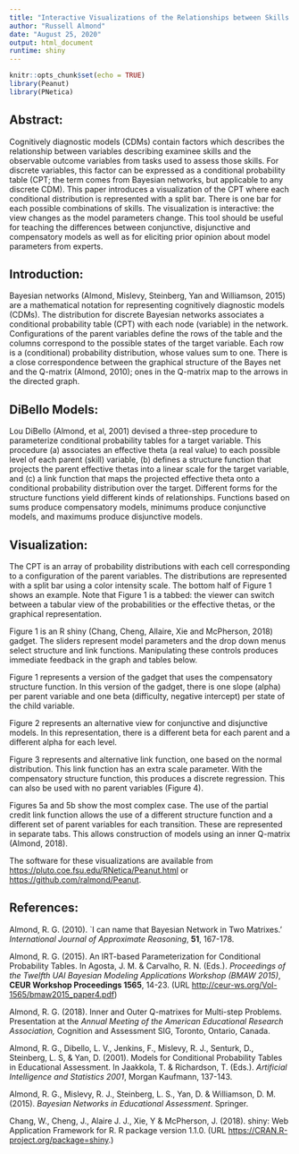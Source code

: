 ```yaml
---
title: "Interactive Visualizations of the Relationships between Skills and Observations Using Peanut"
author: "Russell Almond"
date: "August 25, 2020"
output: html_document
runtime: shiny
---
```


```r
knitr::opts_chunk$set(echo = TRUE)
library(Peanut)
library(PNetica)
```

## Abstract:

Cognitively diagnostic models (CDMs) contain factors which describes the relationship between variables describing examinee skills and the observable outcome variables from tasks used to assess those skills. For discrete variables, this factor can be expressed as a conditional probability table (CPT; the term comes from Bayesian networks, but applicable to any discrete CDM). This paper introduces a visualization of the CPT where each conditional distribution is represented with a split bar. There is one bar for each possible combinations of skills. The visualization is interactive: the view changes as the model parameters change. This tool should be useful for teaching the differences between conjunctive, disjunctive and compensatory models as well as for eliciting prior opinion about model parameters from experts.

## Introduction:

Bayesian networks (Almond, Mislevy, Steinberg, Yan and Williamson, 2015) are a mathematical notation for representing cognitively diagnostic models (CDMs). The distribution for discrete Bayesian networks associates a conditional probability table (CPT) with each node (variable) in the network. Configurations of the parent variables define the rows of the table and the columns correspond to the possible states of the target variable. Each row is a (conditional) probability distribution, whose values sum to one. There is a close correspondence between the graphical structure of the Bayes net and the Q-matrix (Almond, 2010); ones in the Q-matrix map to the arrows in the directed graph.

## DiBello Models:

Lou DiBello (Almond, et al, 2001) devised a three-step procedure to parameterize conditional probability tables for a target variable. This procedure (a) associates an effective theta (a real value) to each possible level of each parent (skill) variable, (b) defines a structure function that projects the parent effective thetas into a linear scale for the target variable, and (c) a link function that maps the projected effective theta onto a conditional probability distribution over the target. Different forms for the structure functions yield different kinds of relationships. Functions based on sums produce compensatory models, minimums produce conjunctive models, and maximums produce disjunctive models.

## Visualization:

The CPT is an array of probability distributions with each cell corresponding to a configuration of the parent variables. The distributions are represented with a split bar using a color intensity scale. The bottom half of Figure 1 shows an example. Note that Figure 1 is a tabbed: the viewer can switch between a tabular view of the probabilities or the effective thetas, or the graphical representation.

Figure 1 is an R shiny (Chang, Cheng, Allaire, Xie and McPherson, 2018) gadget. The sliders represent model parameters and the drop down menus select structure and link functions. Manipulating these controls produces immediate feedback in the graph and tables below.

Figure 1 represents a version of the gadget that uses the compensatory structure function. In this version of the gadget, there is one slope (alpha) per parent variable and one beta (difficulty, negative intercept) per state of the child variable.

Figure 2 represents an alternative view for conjunctive and disjunctive models. In this representation, there is a different beta for each parent and a different alpha for each level.

Figure 3 represents and alternative link function, one based on the normal distribution. This link function has an extra scale parameter. With the compensatory structure function, this produces a discrete regression. This can also be used with no parent variables (Figure 4).

Figures 5a and 5b show the most complex case. The use of the partial credit link function allows the use of a different structure function and a different set of parent variables for each transition. These are represented in separate tabs. This allows construction of models using an inner Q-matrix (Almond, 2018).

The software for these visualizations are available from <https://pluto.coe.fsu.edu/RNetica/Peanut.html> or <https://github.com/ralmond/Peanut>.

## References:

Almond, R. G. (2010). \`I can name that Bayesian Network in Two Matrixes.' *International Journal of Approximate Reasoning*, **51**, 167-178.

Almond, R. G. (2015). An IRT-based Parameterization for Conditional Probability Tables. In Agosta, J. M. & Carvalho, R. N. (Eds.). *Proceedings of the Twelfth UAI Bayesian Modeling Applications Workshop (BMAW 2015)*, **CEUR Workshop Proceedings 1565**, 14-23. (URL <http://ceur-ws.org/Vol-1565/bmaw2015_paper4.pdf>)

Almond, R. G. (2018). Inner and Outer Q-matrixes for Multi-step Problems. Presentation at the *Annual Meeting of the American Educational Research Association,* Cognition and Assessment SIG, Toronto, Ontario, Canada.

Almond, R. G., Dibello, L. V., Jenkins, F., Mislevy, R. J., Senturk, D., Steinberg, L. S, & Yan, D. (2001). Models for Conditional Probability Tables in Educational Assessment. In Jaakkola, T. & Richardson, T. (Eds.). *Artificial Intelligence and Statistics 2001*, Morgan Kaufmann, 137-143.

Almond, R. G., Mislevy, R. J., Steinberg, L. S., Yan, D. & Williamson, D. M. (2015). *Bayesian Networks in Educational Assessment*. Springer.

Chang, W., Cheng, J., Alaire J. J., Xie, Y & McPherson, J. (2018). shiny: Web Application Framework for R. R package version 1.1.0. (URL <https://CRAN.R-project.org/package=shiny>.)
